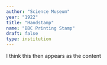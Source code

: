 ```yaml
---
author: "Science Museum"
year: "1922"
title: "Handstamp"
name: "BBC Printing Stamp"
draft: false
type: institution
---
```

I think this then appears as the content
